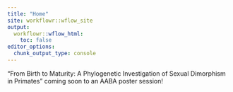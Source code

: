 ```yaml
---
title: "Home"
site: workflowr::wflow_site
output:
  workflowr::wflow_html:
    toc: false
editor_options:
  chunk_output_type: console
---
```


"From Birth to Maturity: A Phylogenetic Investigation of Sexual Dimorphism in
Primates" coming soon to an AABA poster session!
